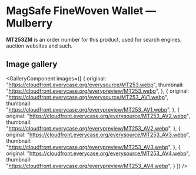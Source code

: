 
# MagSafe FineWoven Wallet — Mulberry

<Callout type='info' emoji='👉🏻'>**MT253ZM** is an order number for this product, used for search engines, auction websites and such.</Callout>

## Image gallery

<GalleryComponent
    images={[
      {
        original: "https://cloudfront.everycase.org/everysource/MT253.webp",
        thumbnail: "https://cloudfront.everycase.org/everypreview/MT253.webp",
      },
      {
        original: "https://cloudfront.everycase.org/everysource/MT253_AV1.webp",
        thumbnail: "https://cloudfront.everycase.org/everypreview/MT253_AV1.webp",
      },
      {
        original: "https://cloudfront.everycase.org/everysource/MT253_AV2.webp",
        thumbnail: "https://cloudfront.everycase.org/everypreview/MT253_AV2.webp",
      },
      {
        original: "https://cloudfront.everycase.org/everysource/MT253_AV3.webp",
        thumbnail: "https://cloudfront.everycase.org/everypreview/MT253_AV3.webp",
      },
      {
        original: "https://cloudfront.everycase.org/everysource/MT253_AV4.webp",
        thumbnail: "https://cloudfront.everycase.org/everypreview/MT253_AV4.webp",
      }
    ]}
  />
